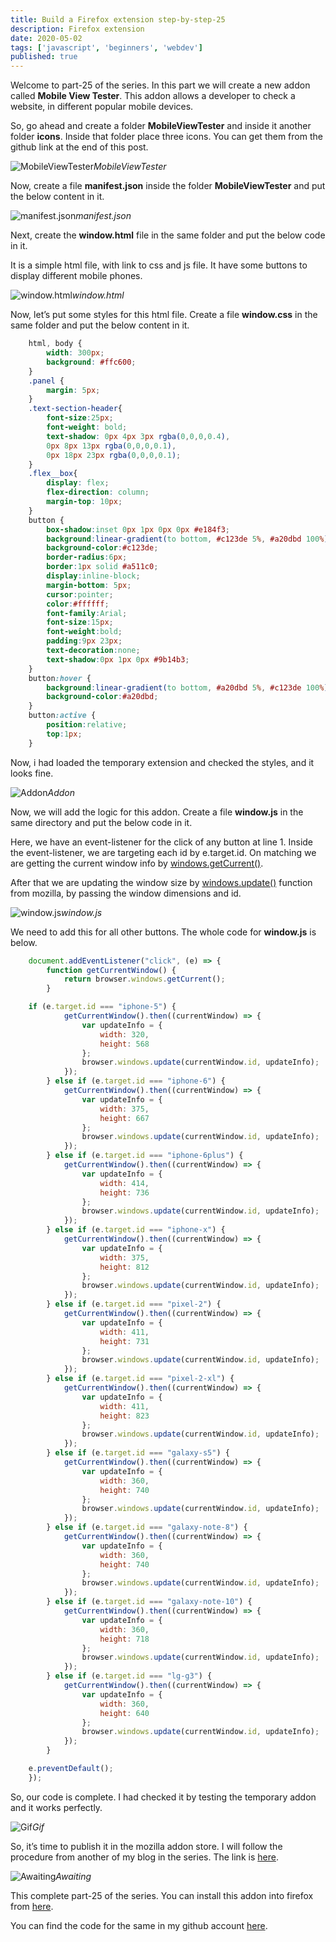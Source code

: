 ```yaml
---
title: Build a Firefox extension step-by-step-25
description: Firefox extension
date: 2020-05-02
tags: ['javascript', 'beginners', 'webdev']
published: true
---
```


Welcome to part-25 of the series. In this part we will create a new addon called **Mobile View Tester**. This addon allows a developer to check a website, in different popular mobile devices.

So, go ahead and create a folder **MobileViewTester** and inside it another folder **icons**. Inside that folder place three icons. You can get them from the github link at the end of this post.

![MobileViewTester](https://ik.imagekit.io/thewebdev/FirefoxAddons/25/1_CO737ZfLx.png)*MobileViewTester*

Now, create a file **manifest.json** inside the folder **MobileViewTester** and put the below content in it.

![manifest.json](https://ik.imagekit.io/thewebdev/FirefoxAddons/25/2_j9et5hdi5.png)*manifest.json*

Next, create the **window.html** file in the same folder and put the below code in it.

It is a simple html file, with link to css and js file. It have some buttons to display different mobile phones.

![window.html](https://ik.imagekit.io/thewebdev/FirefoxAddons/25/3_LMslKnts3.png)*window.html*

Now, let’s put some styles for this html file. Create a file **window.css** in the same folder and put the below content in it.


```css
    html, body {
        width: 300px;
        background: #ffc600;
    }
    .panel {
        margin: 5px;
    }
    .text-section-header{
        font-size:25px;
        font-weight: bold;
        text-shadow: 0px 4px 3px rgba(0,0,0,0.4),
        0px 8px 13px rgba(0,0,0,0.1),
        0px 18px 23px rgba(0,0,0,0.1);
    }
    .flex__box{
        display: flex;
        flex-direction: column;
        margin-top: 10px;
    }
    button {
        box-shadow:inset 0px 1px 0px 0px #e184f3;
        background:linear-gradient(to bottom, #c123de 5%, #a20dbd 100%);
        background-color:#c123de;
        border-radius:6px;
        border:1px solid #a511c0;
        display:inline-block;
        margin-bottom: 5px;
        cursor:pointer;
        color:#ffffff;
        font-family:Arial;
        font-size:15px;
        font-weight:bold;
        padding:9px 23px;
        text-decoration:none;
        text-shadow:0px 1px 0px #9b14b3;
    }
    button:hover {
        background:linear-gradient(to bottom, #a20dbd 5%, #c123de 100%);
        background-color:#a20dbd;
    }
    button:active {
        position:relative;
        top:1px;
    }
```


Now, i had loaded the temporary extension and checked the styles, and it looks fine.

![Addon](https://ik.imagekit.io/thewebdev/FirefoxAddons/25/4_gNraTfvDUI.png)*Addon*

Now, we will add the logic for this addon. Create a file **window.js** in the same directory and put the below code in it.

Here, we have an event-listener for the click of any button at line 1. Inside the event-listener, we are targeting each id by e.target.id. On matching we are getting the current window info by [windows.getCurrent()](https://developer.mozilla.org/en-US/docs/Mozilla/Add-ons/WebExtensions/API/windows/getCurrent).

After that we are updating the window size by [windows.update()](https://developer.mozilla.org/en-US/docs/Mozilla/Add-ons/WebExtensions/API/windows/update) function from mozilla, by passing the window dimensions and id.

![window.js](https://ik.imagekit.io/thewebdev/FirefoxAddons/25/5_gkY3W5W5GM.png)*window.js*

We need to add this for all other buttons. The whole code for **window.js** is below.


```js
    document.addEventListener("click", (e) => {
        function getCurrentWindow() {
            return browser.windows.getCurrent();
        }

    if (e.target.id === "iphone-5") {
            getCurrentWindow().then((currentWindow) => {
                var updateInfo = {
                    width: 320,
                    height: 568
                };
                browser.windows.update(currentWindow.id, updateInfo);
            });
        } else if (e.target.id === "iphone-6") {
            getCurrentWindow().then((currentWindow) => {
                var updateInfo = {
                    width: 375,
                    height: 667
                };
                browser.windows.update(currentWindow.id, updateInfo);
            });
        } else if (e.target.id === "iphone-6plus") {
            getCurrentWindow().then((currentWindow) => {
                var updateInfo = {
                    width: 414,
                    height: 736
                };
                browser.windows.update(currentWindow.id, updateInfo);
            });
        } else if (e.target.id === "iphone-x") {
            getCurrentWindow().then((currentWindow) => {
                var updateInfo = {
                    width: 375,
                    height: 812
                };
                browser.windows.update(currentWindow.id, updateInfo);
            });
        } else if (e.target.id === "pixel-2") {
            getCurrentWindow().then((currentWindow) => {
                var updateInfo = {
                    width: 411,
                    height: 731
                };
                browser.windows.update(currentWindow.id, updateInfo);
            });
        } else if (e.target.id === "pixel-2-xl") {
            getCurrentWindow().then((currentWindow) => {
                var updateInfo = {
                    width: 411,
                    height: 823
                };
                browser.windows.update(currentWindow.id, updateInfo);
            });
        } else if (e.target.id === "galaxy-s5") {
            getCurrentWindow().then((currentWindow) => {
                var updateInfo = {
                    width: 360,
                    height: 740
                };
                browser.windows.update(currentWindow.id, updateInfo);
            });
        } else if (e.target.id === "galaxy-note-8") {
            getCurrentWindow().then((currentWindow) => {
                var updateInfo = {
                    width: 360,
                    height: 740
                };
                browser.windows.update(currentWindow.id, updateInfo);
            });
        } else if (e.target.id === "galaxy-note-10") {
            getCurrentWindow().then((currentWindow) => {
                var updateInfo = {
                    width: 360,
                    height: 718
                };
                browser.windows.update(currentWindow.id, updateInfo);
            });
        } else if (e.target.id === "lg-g3") {
            getCurrentWindow().then((currentWindow) => {
                var updateInfo = {
                    width: 360,
                    height: 640
                };
                browser.windows.update(currentWindow.id, updateInfo);
            });
        }

    e.preventDefault();
    });
```


So, our code is complete. I had checked it by testing the temporary addon and it works perfectly.

![Gif](https://ik.imagekit.io/thewebdev/FirefoxAddons/25/6_zrnGHtH-m.gif)*Gif*

So, it’s time to publish it in the mozilla addon store. I will follow the procedure from another of my blog in the series. The link is [here](https://thewebdev.tech/firefox-extension-2).

![Awaiting](https://ik.imagekit.io/thewebdev/FirefoxAddons/25/7_Ih0Qex_2A.png)*Awaiting*

This complete part-25 of the series. You can install this addon into firefox from [here](https://addons.mozilla.org/en-US/firefox/addon/mobile-view-tester/).

You can find the code for the same in my github account [here](https://github.com/nabendu82/Addons).
